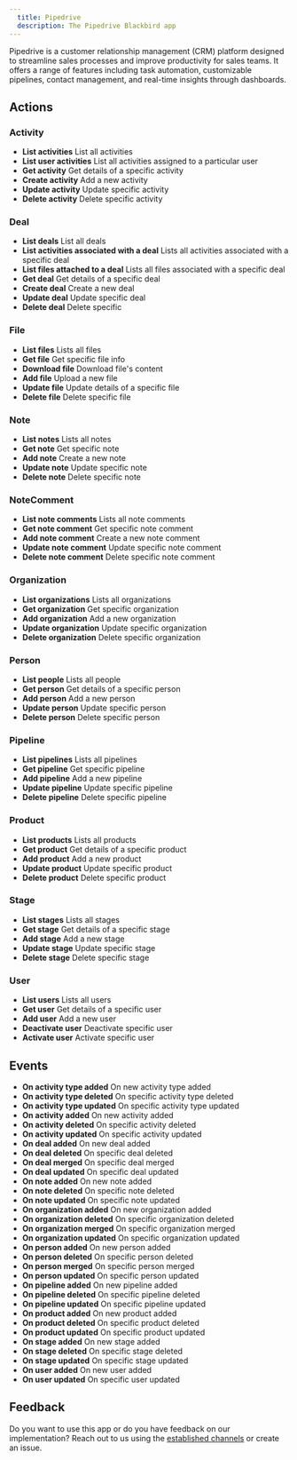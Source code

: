```yaml
---
  title: Pipedrive
  description: The Pipedrive Blackbird app
---
```


<LinkCard title="View on Github" target="_blank" href="https://github.com/bb-io/Pipedrive" icon="github" />

Pipedrive is a customer relationship management (CRM) platform designed to streamline sales processes and improve productivity for sales teams. It offers a range of features including task automation, customizable pipelines, contact management, and real-time insights through dashboards.

## Actions

###  Activity
- **List activities** List all activities
- **List user activities** List all activities assigned to a particular user
- **Get activity** Get details of a specific activity
- **Create activity** Add a new activity
- **Update activity** Update specific activity
- **Delete activity** Delete specific activity

###  Deal
- **List deals** List all deals
- **List activities associated with a deal** Lists all activities associated with a specific deal
- **List files attached to a deal** Lists all files associated with a specific deal
- **Get deal** Get details of a specific deal
- **Create deal** Create a new deal
- **Update deal** Update specific deal
- **Delete deal** Delete specific

###  File
- **List files** Lists all files
- **Get file** Get specific file info
- **Download file** Download file's content
- **Add file** Upload a new file
- **Update file** Update details of a specific file
- **Delete file** Delete specific file

###  Note
- **List notes** Lists all notes
- **Get note** Get specific note
- **Add note** Create a new note
- **Update note** Update specific note
- **Delete note** Delete specific note

###  NoteComment
- **List note comments** Lists all note comments
- **Get note comment** Get specific note comment
- **Add note comment** Create a new note comment
- **Update note comment** Update specific note comment
- **Delete note comment** Delete specific note comment

###  Organization
- **List organizations** Lists all organizations
- **Get organization** Get specific organization
- **Add organization** Add a new organization
- **Update organization** Update specific organization
- **Delete organization** Delete specific organization

###  Person
- **List people** Lists all people
- **Get person** Get details of a specific person
- **Add person** Add a new person
- **Update person** Update specific person
- **Delete person** Delete specific person

###  Pipeline
- **List pipelines** Lists all pipelines
- **Get pipeline** Get specific pipeline
- **Add pipeline** Add a new pipeline
- **Update pipeline** Update specific pipeline
- **Delete pipeline** Delete specific pipeline

###  Product
- **List products** Lists all products
- **Get product** Get details of a specific product
- **Add product** Add a new product
- **Update product** Update specific product
- **Delete product** Delete specific product

###  Stage
- **List stages** Lists all stages
- **Get stage** Get details of a specific stage
- **Add stage** Add a new stage
- **Update stage** Update specific stage
- **Delete stage** Delete specific stage

###  User
- **List users** Lists all users
- **Get user** Get details of a specific user
- **Add user** Add a new user
- **Deactivate user** Deactivate specific user
- **Activate user** Activate specific user

## Events

- **On activity type added** On new activity type added
- **On activity type deleted** On specific activity type deleted
- **On activity type updated** On specific activity type updated
- **On activity added** On new activity added
- **On activity deleted** On specific activity deleted
- **On activity updated** On specific activity updated
- **On deal added** On new deal added
- **On deal deleted** On specific deal deleted
- **On deal merged** On specific deal merged
- **On deal updated** On specific deal updated
- **On note added** On new note added
- **On note deleted** On specific note deleted
- **On note updated** On specific note updated
- **On organization added** On new organization added
- **On organization deleted** On specific organization deleted
- **On organization merged** On specific organization merged
- **On organization updated** On specific organization updated
- **On person added** On new person added
- **On person deleted** On specific person deleted
- **On person merged** On specific person merged
- **On person updated** On specific person updated
- **On pipeline added** On new pipeline added
- **On pipeline deleted** On specific pipeline deleted
- **On pipeline updated** On specific pipeline updated
- **On product added** On new product added
- **On product deleted** On specific product deleted
- **On product updated** On specific product updated
- **On stage added** On new stage added
- **On stage deleted** On specific stage deleted
- **On stage updated** On specific stage updated
- **On user added** On new user added
- **On user updated** On specific user updated

## Feedback

Do you want to use this app or do you have feedback on our implementation? Reach out to us using the [established channels](https://www.blackbird.io/) or create an issue.

